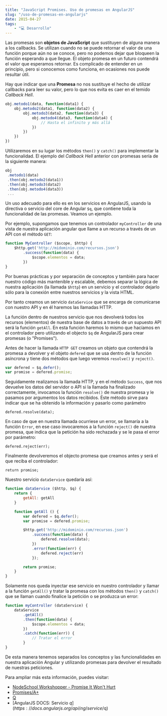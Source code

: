 ```yaml
---
title: "JavaScript Promises. Uso de promesas en AngularJS"
slug: "/uso-de-promesas-en-angularjs"
date: 2015-04-27
tags:
    - "💻 Desarrollo"
---
```

Las promesas son **objetos de JavaScript** que sustituyen de alguna manera a los callbacks. Se utilizan cuando no se puede retornar el valor de una función porque aún no se conoce, pero no podemos dejar que bloqueen la función esperando a que llegue. El objeto promesa en un futuro contendrá el valor que esperamos retornar. Es complicado de entender en un principio, pero si conocemos como funciona, en ocasiones nos puede resultar útil.

Hay que indicar que una **Promesa** no nos sustituye el hecho de utilizar callbacks para leer su valor, pero lo que nos evita es caer en el temido *Callback Hell*.

```javascript
obj.metodo1(data, function(data1) {  
    obj.metodo2(data1, function(data2) {
        obj.metodo3(data2, function(data3) {
            obj.metodo4(data3, function(data4) {
                // Hasta el infinito y más allá
            })
        })
    })
})
```

Utilizaremos en su lugar los métodos `then()` y `catch()` para implementar la funcionalidad. El ejemplo del *Callback Hell* anterior con promesas sería de la siguiente manera:

```javascript
obj  
 .metodo1(data)
 .then(obj.metodo2(data1))
 .then(obj.metodo3(data2)
 .then(obj.metodo4(data3))
 ...
```

Un uso adecuado para ello es en los servicios en AngularJS, usando la directiva o servicio del core de Angular `$q`, que contiene toda la funcionalidad de las promesas. Veamos un ejemplo.

Por ejemplo, supongamos que tenemos un controlador `myController` de una vista de nuestra aplicación angular que llame a un recurso a través de un API con el método `GET`:

```javascript
function MyController ($scope, $http) {  
    $http.get('http://midominio.com/recursos.json')
        .success(function(data) {
            $scope.elementos = data;
        })
}
```
Por buenas prácticas y por separación de conceptos y también para hacer nuestro código más mantenible y escalable, debemos separar la lógica de nuestra aplicación (la llamada `$http`) en un servicio y el controlador dejarlo sólo para la conexión entre nuestros servicios y la vista HTML.

Por tanto creamos un servicio `dataService` que se encarga de comunicarse con nuestro API y en él haremos las llamadas HTTP.

La función dentro de nuestros servicio que nos devolverá todos los recursos (elementos) de nuestra base de datos a través de un supuesto API será la función `getAll`. En esta función haremos lo mismo que hacíamos en el controlador pero utilizando el objecto `$q` de AngularJS para crear promesas (o "Promises").

Antes de hacer la llamada `HTTP GET` creamos un objeto que contendrá la promesa a devolver y el objeto `defered` que se usa dentro de la función asíncrona y tiene dos métodos que luego veremos `resolve()` y `reject()`.

```javascript
var defered = $q.defer();  
var promise = defered.promise;
```

Seguidamente realizamos la llamada HTTP, y en el método `Success`, que nos devuelve los datos del servidor o API si la llamada ha finalizado correctamente, invocamos la función `resolve()` de nuestra promesa y le pasamos por argumentos los datos recibidos. Éste método sirve para indicar que se ha obtenido la información y pasarlo como parámetro

```
defered.resolve(data);  
```
En caso de que en nuestra llamada ocurriese un error, se llamaría a la función `Error`, en ese caso invocaremos a la función `reject()` de nuestra promesa, que indica que la petición ha sido rechazada y se le pasa el error por parámetro:

```
defered.reject(err);  
```
Finalmente devolveremos el objecto promesa que creamos antes y será el que reciba el controlador:

```
return promise;  
```
Nuestro servicio `dataService` quedaría así:

```javascript
function dataService ($http, $q) {  
    return {
        getAll: getAll
    }

    function getAll () {
        var defered = $q.defer();
        var promise = defered.promise;

        $http.get('http://midominio.com/recursos.json')
            .success(function(data) {
                defered.resolve(data);
            })
            .error(function(err) {
                defered.reject(err)
            });

        return promise;
    }
}
```
Solamente nos queda inyectar ese servicio en nuestro controlador y llamar a la función `getAll()` y tratar la promesa con los métodos `then()` y `catch()` que se llaman cuando finalice la petición o se produzca un error:

```javascript
function myController (dataService) {  
    dataService
        .getAll()
        .then(function(data) {
            $scope.elementos = data;
        })
        .catch(function(err)) {
            // Tratar el error
        }
}
```
De esta manera tenemos separados los conceptos y las funcionalidades en nuestra aplicación Angular y utilizando promesas para devolver el resultado de nuestras peticiones.

Para ampliar más esta información, puedes visitar:

* [NodeSchool Workshopper - Promise It Won't Hurt](https://github.com/stevekane/promise-it-wont-hurt)
* [Promises/A+](https://promisesaplus.com/)
* [Q](http://documentup.com/kriskowal/q)
* [AngularJS DOCS: Servicio $q](https://docs.angularjs.org/api/ng/service/$q)
